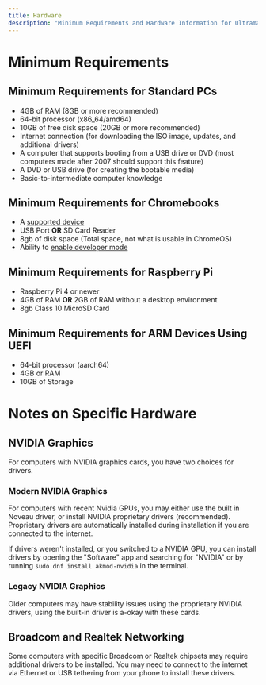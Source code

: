 ```yaml
---
title: Hardware
description: "Minimum Requirements and Hardware Information for Ultramarine Linux"
---
```



# Minimum Requirements

## Minimum Requirements for Standard PCs

- 4GB of RAM (8GB or more recommended)
- 64-bit processor (x86_64/amd64)
- 10GB of free disk space (20GB or more recommended)
- Internet connection (for downloading the ISO image, updates, and additional drivers)
- A computer that supports booting from a USB drive or DVD (most computers made after 2007 should support this feature)
- A DVD or USB drive (for creating the bootable media)
- Basic-to-intermediate computer knowledge

## Minimum Requirements for Chromebooks

- A [supported device](wiki.ultramarine-linux.org/chromebook/supported-devices)
- USB Port **OR** SD Card Reader
- 8gb of disk space (Total space, not what is usable in ChromeOS)
- Ability to [enable developer mode](wiki.ultramarine-linux.org/chromebook/enabling-developer-mode)

## Minimum Requirements for Raspberry Pi

- Raspberry Pi 4 or newer
- 4GB of RAM **OR** 2GB of RAM without a desktop environment
- 8gb Class 10 MicroSD Card

## Minimum Requirements for ARM Devices Using UEFI

- 64-bit processor (aarch64)
- 4GB or RAM
- 10GB of Storage

# Notes on Specific Hardware

## NVIDIA Graphics

For computers with NVIDIA graphics cards, you have two choices for drivers.

### Modern NVIDIA Graphics

For computers with recent Nvidia GPUs, you may either use the built in Noveau driver, or install NVIDIA proprietary drivers (recommended). Proprietary drivers are automatically installed during installation if you are connected to the internet.

If drivers weren't installed, or you switched to a NVIDIA GPU, you can install drivers by opening the "Software" app and searching for "NVIDIA" or by running `sudo dnf install akmod-nvidia` in the terminal.

### Legacy NVIDIA Graphics

Older computers may have stability issues using the proprietary NVIDIA drivers, using the built-in driver is a-okay with these cards.

## Broadcom and Realtek Networking

Some computers with specific Broadcom or Realtek chipsets may require additional drivers to be installed. You may need to connect to the internet via Ethernet or USB tethering from your phone to install these drivers.
